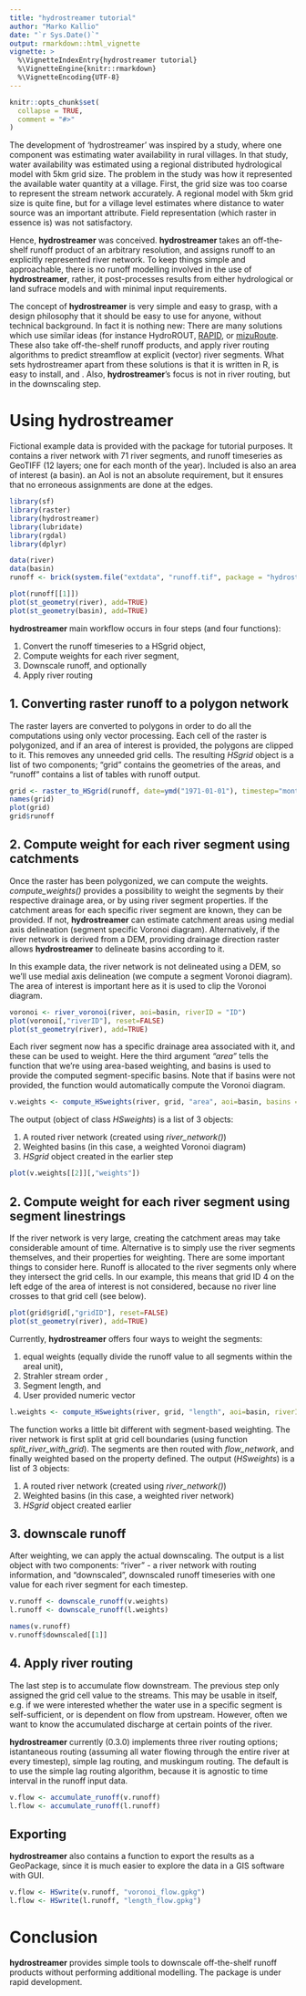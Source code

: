 ```yaml
---
title: "hydrostreamer tutorial"
author: "Marko Kallio"
date: "`r Sys.Date()`"
output: rmarkdown::html_vignette
vignette: >
  %\VignetteIndexEntry{hydrostreamer tutorial}
  %\VignetteEngine{knitr::rmarkdown}
  %\VignetteEncoding{UTF-8}
---
```


```r
knitr::opts_chunk$set(
  collapse = TRUE,
  comment = "#>"
)
```

The development of 'hydrostreamer' was inspired by a study, where one component was estimating water availability in rural villages. In that study, water availability was estimated using a regional distributed hydrological model with 5km grid size. The problem in the study was how it represented the available water quantity at a village. First, the grid size was too coarse to represent the stream network accurately. A regional model with 5km grid size is quite fine, but for a village level estimates where distance to water source was an important attribute. Field representation (which raster in essence is) was not satisfactory.

Hence, **hydrostreamer** was conceived. **hydrostreamer** takes an off-the-shelf runoff product of an arbitrary resolution, and assigns runoff to an explicitly represented river network. To keep things simple and approachable, there is no runoff modelling involved in the use of **hydrostreamer**, rather, it post-processes results from either hydrological or land sufrace models and with minimal input requirements.

The concept of **hydrostreamer** is very simple and easy to grasp, with a design philosophy that it should be easy to use for anyone, without technical background. In fact it is nothing new: There are many solutions which use similar ideas (for instance HydroROUT, [RAPID](https://github.com/c-h-david/rapid/), or [mizuRoute](https://github.com/NCAR/mizuRoute). These also take off-the-shelf runoff products, and apply river routing algorithms to predict streamflow at explicit (vector) river segments. What sets hydrostreamer apart from these solutions is that it is written in R, is easy to install, and . Also, **hydrostreamer**'s focus is not in river routing, but in the downscaling step.


# Using **hydrostreamer**

Fictional example data is provided with the package for tutorial purposes. It contains a river network with 71 river segments, and runoff timeseries as GeoTIFF (12 layers; one for each month of the year). Included is also an area of interest (a basin). an AoI is not an absolute requirement, but it ensures that no erroneous assignments are done at the edges.

```r
library(sf)
library(raster)
library(hydrostreamer)
library(lubridate)
library(rgdal)
library(dplyr)

data(river)
data(basin)
runoff <- brick(system.file("extdata", "runoff.tif", package = "hydrostreamer"))

plot(runoff[[1]])
plot(st_geometry(river), add=TRUE)
plot(st_geometry(basin), add=TRUE)
```


**hydrostreamer** main workflow occurs in four steps (and four functions):

1. Convert the runoff timeseries to a HSgrid object,
2. Compute weights for each river segment,
3. Downscale runoff, and optionally
4. Apply river routing

## 1. Converting raster runoff to a polygon network

The raster layers are converted to polygons in order to do all the computations using only vector processing. Each cell of the raster is polygonized, and if an area of interest is provided, the polygons are clipped to it. This removes any unneeded grid cells. The resulting *HSgrid* object is a list of two components; "grid" contains the geometries of the areas, and "runoff" contains a list of tables with runoff output.
```r
grid <- raster_to_HSgrid(runoff, date=ymd("1971-01-01"), timestep="month", aoi=basin)
names(grid)
plot(grid)
grid$runoff
```


## 2. Compute weight for each river segment using catchments

Once the raster has been polygonized, we can compute the weights. *compute_weights()* provides a possibility to weight the segments by their respective drainage area, or by using river segment properties. If the catchment areas for each specific river segment are known, they can be provided. If not, **hydrostreamer** can estimate catchment areas using medial axis delineation (segment specific Voronoi diagram). Alternatively, if the river network is derived from a DEM, providing drainage direction raster allows **hydrostreamer** to delineate basins according to it.

In this example data, the river network is not delineated using a DEM, so we'll use medial axis delineation (we compute a segment Voronoi diagram). The area of interest is important here as it is used to clip the Voronoi diagram.

```r
voronoi <- river_voronoi(river, aoi=basin, riverID = "ID")
plot(voronoi[,"riverID"], reset=FALSE)
plot(st_geometry(river), add=TRUE)
```

Each river segment now has a specific drainage area associated with it, and these can be used to weight. Here the third argument *"area"* tells the function that we're using area-based weighting, and basins is used to provide the computed segment-specific basins. Note that if basins were not provided, the function would automatically compute the Voronoi diagram.

```r
v.weights <- compute_HSweights(river, grid, "area", aoi=basin, basins = voronoi, riverID = "ID")
```


The output (object of class *HSweights*) is a list of 3 objects: 

1. A routed river network (created using *river_network()*)
2. Weighted basins (in this case, a weighted Voronoi diagram)
3. *HSgrid* object created in the earlier step

```r
plot(v.weights[[2]][,"weights"])
```


## 2. Compute weight for each river segment using segment linestrings

If the river network is very large, creating the catchment areas may take considerable amount of time. Alternative is to simply use the river segments themselves, and their properties for weighting. There are some important things to consider here. Runoff is allocated to the river segments only where they intersect the grid cells. In our example, this means that grid ID 4 on the left edge of the area of interest is not considered, because no river line crosses to that grid cell (see below).

```r
plot(grid$grid[,"gridID"], reset=FALSE)
plot(st_geometry(river), add=TRUE)
```


Currently, **hydrostreamer** offers four ways to weight the segments:

1. equal weights (equally divide the runoff value to all segments within the areal unit),
2. Strahler stream order ,
3. Segment length, and
4. User provided numeric vector

```r
l.weights <- compute_HSweights(river, grid, "length", aoi=basin, riverID = "ID")
```

The function works a little bit different with segment-based weighting. The river network is first split at grid cell boundaries (using function *split_river_with_grid*). The segments are then routed with *flow_network*, and finally weighted based on the property defined. The output (*HSweights*) is a list of 3 objects: 

1. A routed river network (created using *river_network()*)
2. Weighted basins (in this case, a weighted river network)
3. *HSgrid* object created earlier


## 3. downscale runoff

After weighting, we can apply the actual downscaling. The output is a list object with two components: "river" - a river network with routing information, and "downscaled", downscaled runoff timeseries with one value for each river segment for each timestep.

```r
v.runoff <- downscale_runoff(v.weights)
l.runoff <- downscale_runoff(l.weights)

names(v.runoff)
v.runoff$downscaled[[1]]
```

## 4. Apply river routing

The last step is to accumulate flow downstream. The previous step only assigned the grid cell value to the streams. This may be usable in itself, e.g. if we were interested whether the water use in a specific segment is self-sufficient, or is dependent on flow from upstream. However, often we want to know the accumulated discharge at certain points of the river. 

**hydrostreamer** currently (0.3.0) implements three river routing options; istantaneous routing (assuming all water flowing through the entire river at every timestep), simple lag routing, and muskingum routing. The default is to use the simple lag routing algorithm, because it is agnostic to time interval in the runoff input data. 

```r
v.flow <- accumulate_runoff(v.runoff)
l.flow <- accumulate_runoff(l.runoff)
```


## Exporting

**hydrostreamer** also contains a function to export the results as a GeoPackage, since it is much easier to explore the data in a GIS software with GUI. 
```r
v.flow <- HSwrite(v.runoff, "voronoi_flow.gpkg")
l.flow <- HSwrite(l.runoff, "length_flow.gpkg")
```


# Conclusion

**hydrostreamer** provides simple tools to downscale off-the-shelf runoff products without performing additional modelling. The package is under rapid development. 
